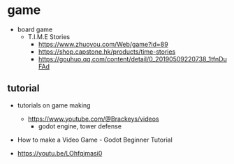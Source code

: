 # game


- board game
  - T.I.M.E Stories 
    - https://www.zhuoyou.com/Web/game?id=89
    - https://shop.capstone.hk/products/time-stories
    - https://gouhuo.qq.com/content/detail/0_20190509220738_1tfnDuFAd

## tutorial

- tutorials on game making
  - https://www.youtube.com/@Brackeys/videos
    - godot engine, tower defense

-  How to make a Video Game - Godot Beginner Tutorial 
  - https://youtu.be/LOhfqjmasi0

